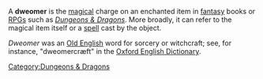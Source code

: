 A '''dweomer''' is the [[magical]] charge on an enchanted item in [[fantasy]] books or [[role-playing game|RPGs]] such as ''[[Dungeons & Dragons]]''. More broadly, it can refer to the magical item itself or a [[Magic (gaming)|spell]] cast by the object.

''Dweomer'' was an [[Old English]] word for sorcery or witchcraft; see, for instance, "dweomercræft" in the [[Oxford English Dictionary]].

[[Category:Dungeons & Dragons]]


{{D&D-stub}}